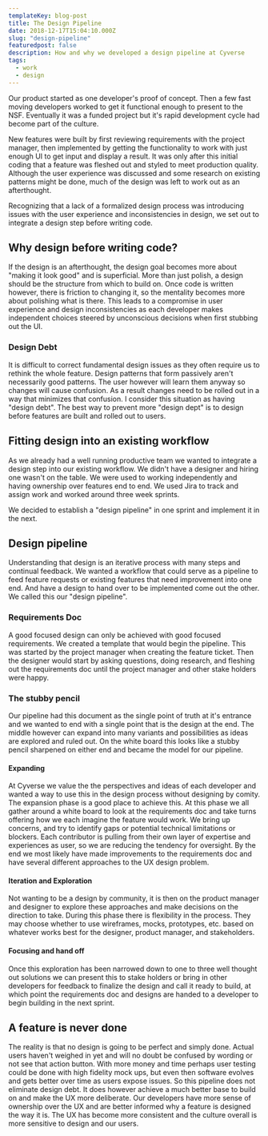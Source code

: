 ```yaml
---
templateKey: blog-post
title: The Design Pipeline
date: 2018-12-17T15:04:10.000Z
slug: "design-pipeline"
featuredpost: false
description: How and why we developed a design pipeline at Cyverse
tags:
  - work
  - design
---
```

Our product started as one developer's proof of concept. Then a few fast moving developers worked to get it functional enough to present to the NSF. Eventually it was a funded project but it's rapid development cycle had become part of the culture.

New features were built by first reviewing requirements with the project manager, then implemented by getting the functionality to work with just enough UI to get input and display a result. It was only after this initial coding that a feature was  fleshed out and styled to meet production quality. Although the user experience was discussed and some research on existing patterns might be done, much of the design was left to work out as an afterthought.

Recognizing that a lack of a formalized design process was introducing issues with the user experience and inconsistencies in design, we set out to integrate a design step before writing code.

## Why design before writing code?

If the design is an afterthought, the design goal becomes more about "making it look good" and is superficial. More than just polish, a design should be the structure from which to build on. Once code is written however, there is friction to changing it, so the mentality becomes more about polishing what is there. This leads to a compromise in user experience and design inconsistencies as each developer makes independent choices steered by unconscious decisions when first stubbing out the UI.

### Design Debt

It is difficult to correct fundamental design issues as they often require us to rethink the whole feature. Design patterns that form passively aren't necessarily good patterns. The user however will learn them anyway so changes will cause confusion. As a result changes need to be rolled out in a way that minimizes that confusion. I consider this situation as having "design debt". The best way to prevent more "design dept" is to design before features are built and rolled out to users.


## Fitting design into an existing workflow

As we already had a well running productive team we wanted to integrate a design step into our existing workflow. We didn't have a designer and hiring one wasn't on the table. We were used to working independently and having ownership over features end to end. We used Jira to track and assign work and worked around three week sprints.

We decided to establish a "design pipeline" in one sprint and implement it in the next.

## Design pipeline

Understanding that design is an iterative process with many steps and continual feedback. We wanted a workflow that could serve as a pipeline to feed feature requests or existing features that need improvement into one end. And have a design to hand over to be implemented come out the other. We called this our "design pipeline".

### Requirements Doc

A good focused design can only be achieved with good focused requirements.
We created a template that would begin the pipeline. This was started by the project manager when creating the feature ticket. Then the designer would start by asking questions, doing research, and fleshing out the requirements doc until the project manager and other stake holders were happy.

### The stubby pencil

Our pipeline had this document as the single point of truth at it's entrance and we wanted to end with a single point that is the design at the end. The middle however can expand into many variants and possibilities as ideas are explored and ruled out. On the white board this looks like a stubby pencil sharpened on either end and became the model for our pipeline.

#### Expanding

At Cyverse we value the the perspectives and ideas of each developer and wanted a way to use this in the design process without designing by comity. The expansion phase is a good place to achieve this. At this phase we all gather around a white board to look at the requirements doc and take turns offering how we each imagine the feature would work. We bring up concerns, and try to identify gaps or potential technical limitations or blockers. Each contributor is pulling from their own layer of expertise and experiences as user, so we are reducing the tendency for oversight. By the end we most likely have made improvements to the requirements doc and have several different approaches to the UX design problem.

#### Iteration and Exploration

Not wanting to be a design by community, it is then on the product manager and designer to explore these approaches and make decisions on the direction to take. During this phase there is flexibility in the process. They may choose whether to use wireframes, mocks, prototypes, etc. based on whatever works best for the designer, product manager, and stakeholders.

#### Focusing and hand off

Once this exploration has been narrowed down to one to three well thought out solutions we can present this to stake holders or bring in other developers for feedback to finalize the design and call it ready to build, at which point the requirements doc and designs are handed to a developer to begin building in the next sprint.

## A feature is never done

The reality is that no design is going to be perfect and simply done. Actual users haven't weighed in yet and will no doubt be confused by wording or not see that action button. With more money and time perhaps user testing could be done with high fidelity mock ups, but even then software evolves and gets better over time as users expose issues. So this pipeline does not eliminate design debt. It does however achieve a much better base to build on and make the UX more deliberate. Our developers have more sense of ownership over the UX and  are better informed why a feature is designed the way it is. The UX has become more consistent and the culture overall is more sensitive to design and our users.


